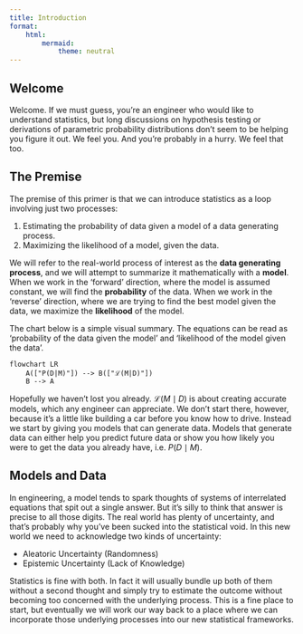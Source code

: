 ```yaml
---
title: Introduction
format: 
    html:
        mermaid:
            theme: neutral
---
```


## Welcome

Welcome. If we must guess, you're an engineer who would like to understand statistics, but long discussions on hypothesis testing or derivations of parametric probability distributions don't seem to be helping you figure it out. We feel you. And you're probably in a hurry. We feel that too.

## The Premise

The premise of this primer is that we can introduce statistics as a loop involving just two processes:

1.  Estimating the probability of data given a model of a data generating process.
2.  Maximizing the likelihood of a model, given the data.

We will refer to the real-world process of interest as the **data generating process**, and we will attempt to summarize it mathematically with a **model**. When we work in the 'forward' direction, where the model is assumed constant, we will find the **probability** of the data. When we work in the 'reverse' direction, where we are trying to find the best model given the data, we maximize the **likelihood** of the model.

The chart below is a simple visual summary. The equations can be read as 'probability of the data given the model' and 'likelihood of the model given the data'.

```mermaid
flowchart LR
    A(["P(D|M)"]) --> B(["ℒ(M|D)"])
    B --> A
```

::: callout-note
Hopefully we haven't lost you already. $\mathcal{L}(M \mid D)$ is about creating accurate models, which any engineer can appreciate. We don't start there, however, because it's a little like building a car before you know how to drive. Instead we start by giving you models that can generate data. Models that generate data can either help you predict future data or show you how likely you were to get the data you already have, i.e. $P(D \mid M)$.
:::

## Models and Data

In engineering, a model tends to spark thoughts of systems of interrelated equations that spit out a single answer. But it's silly to think that answer is precise to all those digits. The real world has plenty of uncertainty, and that's probably why you've been sucked into the statistical void. In this new world we need to acknowledge two kinds of uncertainty:

-   Aleatoric Uncertainty (Randomness)
-   Epistemic Uncertainty (Lack of Knowledge)

Statistics is fine with both. In fact it will usually bundle up both of them without a second thought and simply try to estimate the outcome without becoming too concerned with the underlying process. This is a fine place to start, but eventually we will work our way back to a place where we can incorporate those underlying processes into our new statistical frameworks.